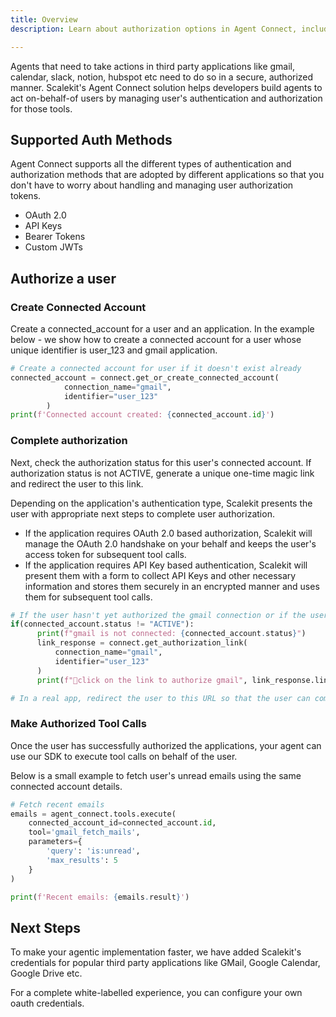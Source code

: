 ```yaml
---
title: Overview
description: Learn about authorization options in Agent Connect, including OAuth flows, permissions, and security best practices.

---
```



Agents that need to take actions in third party applications like gmail, calendar, slack, notion, hubspot etc need to do so in a secure, authorized manner. Scalekit's Agent Connect solution helps developers build agents to act on-behalf-of users by managing user's authentication and authorization for those tools.

## Supported Auth Methods

Agent Connect supports all the different types of authentication and authorization methods that are adopted by different applications so that you don't have to worry about handling and managing user authorization tokens.

- OAuth 2.0
- API Keys
- Bearer Tokens
- Custom JWTs

## Authorize a user

### Create Connected Account

Create a connected_account for a user and an application. In the example below - we show how to create a connected account for a user whose unique identifier is user_123 and gmail application.

```python
# Create a connected account for user if it doesn't exist already
connected_account = connect.get_or_create_connected_account(
            connection_name="gmail",
            identifier="user_123"
        )
print(f'Connected account created: {connected_account.id}')
```

### Complete authorization

Next, check the authorization status for this user's connected account. If authorization status is not ACTIVE, generate a unique one-time magic link and redirect the user to this link.

Depending on the application's authentication type, Scalekit presents the user with appropriate next steps to complete user authorization.

- If the application requires OAuth 2.0 based authorization, Scalekit will manage the OAuth 2.0 handshake on your behalf and keeps the user's access token for subsequent tool calls.
- If the application requires API Key based authentication, Scalekit will present them with a form to collect API Keys and other necessary information and stores them securely in an encrypted manner and uses them for subsequent tool calls.

```python
# If the user hasn't yet authorized the gmail connection or if the user's access token is expired, generate a link for them to authorize the connection
if(connected_account.status != "ACTIVE"):
      print(f"gmail is not connected: {connected_account.status}")
      link_response = connect.get_authorization_link(
          connection_name="gmail",
          identifier="user_123"
      )
      print(f"🔗click on the link to authorize gmail", link_response.link)

# In a real app, redirect the user to this URL so that the user can complete the authentication process for their gmail account
```

### Make Authorized Tool Calls

Once the user has successfully authorized the applications, your agent can use our SDK to execute tool calls on behalf of the user.

Below is a small example to fetch user's unread emails using the same connected account details.

```python
# Fetch recent emails
emails = agent_connect.tools.execute(
    connected_account_id=connected_account.id,
    tool='gmail_fetch_mails',
    parameters={
        'query': 'is:unread',
        'max_results': 5
    }
)

print(f'Recent emails: {emails.result}')
```

## Next Steps

To make your agentic implementation faster, we have added Scalekit's credentials for popular third party applications like GMail, Google Calendar, Google Drive etc.

For a complete white-labelled experience, you can configure your own oauth credentials.

<LinkCard href="/connect/authorization/bring-your-own-oauth" title="Bring your own Credentials"/>
